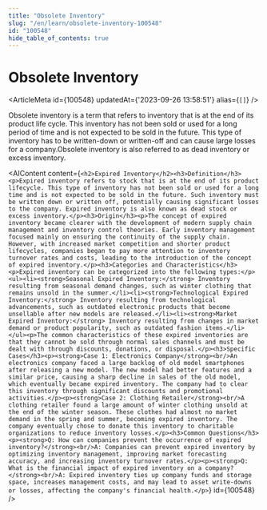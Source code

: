 ```yaml
---
title: "Obsolete Inventory"
slug: "/en/learn/obsolete-inventory-100548"
id: "100548"
hide_table_of_contents: true
---
```



# Obsolete Inventory

<ArticleMeta id={100548} updatedAt={'2023-09-26 13:58:51'} alias={`[]`} />
<div className='border-solid border-b border-t-0 my-4 border-[var(--ifm-color-gray-300)]' />

Obsolete inventory is a term that refers to inventory that is at the end of its product life cycle. This inventory has not been sold or used for a long period of time and is not expected to be sold in the future. This type of inventory has to be written-down or written-off and can cause large losses for a company.Obsolete inventory is also referred to as dead inventory or excess inventory.

<AIContent content={`<h2>Expired Inventory</h2><h3>Definition</h3><p>Expired inventory refers to stock that is at the end of its product lifecycle. This type of inventory has not been sold or used for a long time and is not expected to be sold in the future. Such inventory must be written down or written off, potentially causing significant losses to the company. Expired inventory is also known as dead stock or excess inventory.</p><h3>Origin</h3><p>The concept of expired inventory became clearer with the development of modern supply chain management and inventory control theories. Early inventory management focused mainly on ensuring the continuity of the supply chain. However, with increased market competition and shorter product lifecycles, companies began to pay more attention to inventory turnover rates and costs, leading to the introduction of the concept of expired inventory.</p><h3>Categories and Characteristics</h3><p>Expired inventory can be categorized into the following types:</p><ul><li><strong>Seasonal Expired Inventory:</strong> Inventory resulting from seasonal demand changes, such as winter clothing that remains unsold in the summer.</li><li><strong>Technological Expired Inventory:</strong> Inventory resulting from technological advancements, such as outdated electronic products that become unsellable after new models are released.</li><li><strong>Market Expired Inventory:</strong> Inventory resulting from changes in market demand or product popularity, such as outdated fashion items.</li></ul><p>The common characteristics of these expired inventories are that they cannot be sold through normal sales channels and must be dealt with through discounts, donations, or disposal.</p><h3>Specific Cases</h3><p><strong>Case 1: Electronics Company</strong><br/>An electronics company faced a large backlog of old model smartphones after releasing a new model. The new model had better features and a similar price, causing a sharp decline in sales of the old model, which eventually became expired inventory. The company had to clear this inventory through significant discounts and promotional activities.</p><p><strong>Case 2: Clothing Retailer</strong><br/>A clothing retailer found a large amount of winter clothing unsold at the end of the winter season. These clothes had almost no market demand in the spring and summer, becoming expired inventory. The company eventually chose to donate this inventory to charitable organizations to reduce inventory losses.</p><h3>Common Questions</h3><p><strong>Q: How can companies prevent the occurrence of expired inventory?</strong><br/>A: Companies can prevent expired inventory by optimizing inventory management, improving market forecasting accuracy, and increasing inventory turnover rates.</p><p><strong>Q: What is the financial impact of expired inventory on a company?</strong><br/>A: Expired inventory ties up company funds and storage space, increases management costs, and may lead to asset write-downs or losses, affecting the company's financial health.</p>`} id={100548} />
